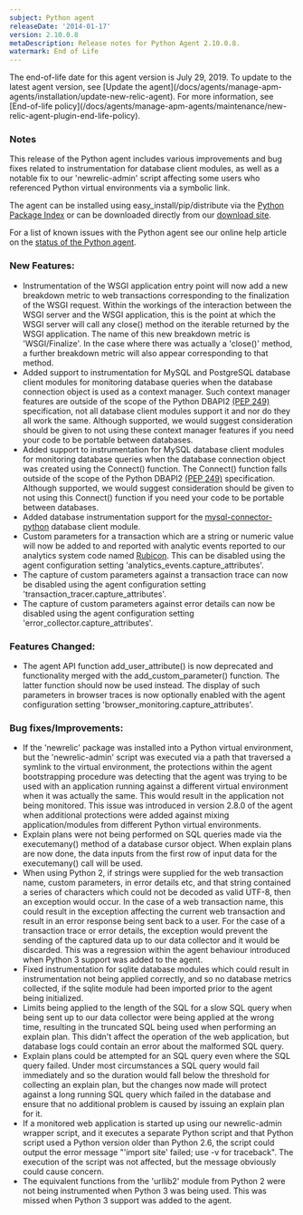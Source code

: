 ```yaml
---
subject: Python agent
releaseDate: '2014-01-17'
version: 2.10.0.8
metaDescription: Release notes for Python Agent 2.10.0.8.
watermark: End of Life
---
```


<Callout variant="important">
  The end-of-life date for this agent version is July 29, 2019. To update to the latest agent version, see [Update the agent](/docs/agents/manage-apm-agents/installation/update-new-relic-agent). For more information, see [End-of-life policy](/docs/agents/manage-apm-agents/maintenance/new-relic-agent-plugin-end-life-policy).
</Callout>

### Notes

This release of the Python agent includes various improvements and bug fixes related to instrumentation for database client modules, as well as a notable fix to our 'newrelic-admin' script affecting some users who referenced Python virtual environments via a symbolic link.

The agent can be installed using easy_install/pip/distribute via the [Python Package Index](https://pypi.python.org/pypi/newrelic) or can be downloaded directly from our [download site](http://download.newrelic.com/python_agent/release/).

For a list of known issues with the Python agent see our online help article on the [status of the Python agent](https://newrelic.com/docs/python/status-of-python-agent).

### New Features:

* Instrumentation of the WSGI application entry point will now add a new breakdown metric to web transactions corresponding to the finalization of the WSGI request. Within the workings of the interaction between the WSGI server and the WSGI application, this is the point at which the WSGI server will call any close() method on the iterable returned by the WSGI application. The name of this new breakdown metric is 'WSGI/Finalize'. In the case where there was actually a 'close()' method, a further breakdown metric will also appear corresponding to that method.
* Added support to instrumentation for MySQL and PostgreSQL database client modules for monitoring database queries when the database connection object is used as a context manager. Such context manager features are outside of the scope of the Python DBAPI2 [(PEP 249)](http://www.python.org/dev/peps/pep-0249/) specification, not all database client modules support it and nor do they all work the same. Although supported, we would suggest consideration should be given to not using these context manager features if you need your code to be portable between databases.
* Added support to instrumentation for MySQL database client modules for monitoring database queries when the database connection object was created using the Connect() function. The Connect() function falls outside of the scope of the Python DBAPI2 [(PEP 249)](http://www.python.org/dev/peps/pep-0249/) specification. Although supported, we would suggest consideration should be given to not using this Connect() function if you need your code to be portable between databases.
* Added database instrumentation support for the [mysql-connector-python](https://pypi.python.org/pypi/mysql-connector-python) database client module.
* Custom parameters for a transaction which are a string or numeric value will now be added to and reported with analytic events reported to our analytics system code named [Rubicon](http://newrelic.com/software-analytics). This can be disabled using the agent configuration setting 'analytics_events.capture_attributes'.
* The capture of custom parameters against a transaction trace can now be disabled using the agent configuration setting 'transaction_tracer.capture_attributes'.
* The capture of custom parameters against error details can now be disabled using the agent configuration setting 'error_collector.capture_attributes'.

### Features Changed:

* The agent API function add_user_attribute() is now deprecated and functionality merged with the add_custom_parameter() function. The latter function should now be used instead. The display of such parameters in browser traces is now optionally enabled with the agent configuration setting 'browser_monitoring.capture_attributes'.

### Bug fixes/Improvements:

* If the 'newrelic' package was installed into a Python virtual environment, but the 'newrelic-admin' script was executed via a path that traversed a symlink to the virtual environment, the protections within the agent bootstrapping procedure was detecting that the agent was trying to be used with an application running against a different virtual environment when it was actually the same. This would result in the application not being monitored. This issue was introduced in version 2.8.0 of the agent when additional protections were added against mixing application/modules from different Python virtual environments.
* Explain plans were not being performed on SQL queries made via the executemany() method of a database cursor object. When explain plans are now done, the data inputs from the first row of input data for the executemany() call will be used.
* When using Python 2, if strings were supplied for the web transaction name, custom parameters, in error details etc, and that string contained a series of characters which could not be decoded as valid UTF-8, then an exception would occur. In the case of a web transaction name, this could result in the exception affecting the current web transaction and result in an error response being sent back to a user. For the case of a transaction trace or error details, the exception would prevent the sending of the captured data up to our data collector and it would be discarded. This was a regression within the agent behaviour introduced when Python 3 support was added to the agent.
* Fixed instrumentation for sqlite database modules which could result in instrumentation not being applied correctly, and so no database metrics collected, if the sqlite module had been imported prior to the agent being initialized.
* Limits being applied to the length of the SQL for a slow SQL query when being sent up to our data collector were being applied at the wrong time, resulting in the truncated SQL being used when performing an explain plan. This didn't affect the operation of the web application, but database logs could contain an error about the malformed SQL query.
* Explain plans could be attempted for an SQL query even where the SQL query failed. Under most circumstances a SQL query would fail immediately and so the duration would fall below the threshold for collecting an explain plan, but the changes now made will protect against a long running SQL query which failed in the database and ensure that no additional problem is caused by issuing an explain plan for it.
* If a monitored web application is started up using our newrelic-admin wrapper script, and it executes a separate Python script and that Python script used a Python version older than Python 2.6, the script could output the error message "'import site' failed; use -v for traceback". The execution of the script was not affected, but the message obviously could cause concern.
* The equivalent functions from the 'urllib2' module from Python 2 were not being instrumented when Python 3 was being used. This was missed when Python 3 support was added to the agent.
